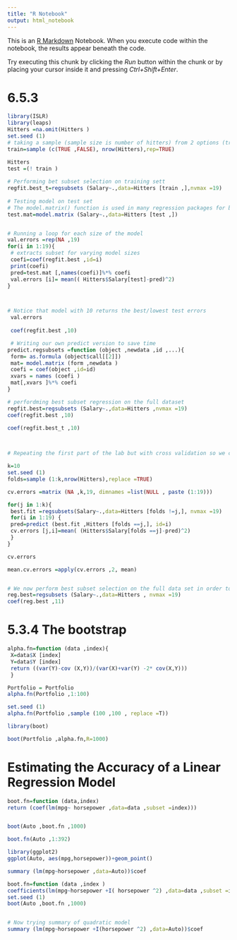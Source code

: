 ```yaml
---
title: "R Notebook"
output: html_notebook
---
```


This is an [R Markdown](http://rmarkdown.rstudio.com) Notebook. When you execute code within the notebook, the results appear beneath the code. 

Try executing this chunk by clicking the *Run* button within the chunk or by placing your cursor inside it and pressing *Ctrl+Shift+Enter*. 

# 6.5.3

```r
library(ISLR)
library(leaps)
Hitters =na.omit(Hitters )
set.seed (1)
# taking a sample (sample size is number of hitters) from 2 options (true/false)
train=sample (c(TRUE ,FALSE), nrow(Hitters),rep=TRUE)

Hitters
test =(! train )
 
# Performing bet subset selection on training sett
regfit.best_t=regsubsets (Salary~.,data=Hitters [train ,],nvmax =19)
 
# Testing model on test set
# The model.matrix() function is used in many regression packages for build     ing an “X” matrix from data.
test.mat=model.matrix (Salary~.,data=Hitters [test ,])


# Running a loop for each size of the model
val.errors =rep(NA ,19)
for(i in 1:19){
 # extracts subset for varying model sizes
 coefi=coef(regfit.best ,id=i)
 print(coefi)
 pred=test.mat [,names(coefi)]%*% coefi
 val.errors [i]= mean(( Hitters$Salary[test]-pred)^2)
}



# Notice that model with 10 returns the best/lowest test errors
 val.errors
 
 coef(regfit.best ,10)

 # Writing our own predict version to save time
predict.regsubsets =function (object ,newdata ,id ,...){
 form= as.formula (object$call[[2]])
 mat= model.matrix (form ,newdata )
 coefi = coef(object ,id=id)
 xvars = names (coefi )
 mat[,xvars ]%*% coefi
}

# perfordming best subset regression on the full dataset
regfit.best=regsubsets (Salary~.,data=Hitters ,nvmax =19)
coef(regfit.best ,10)
 
coef(regfit.best_t ,10)



# Repeating the first part of the lab but with cross validation so we can take the average error for each iteration

k=10
set.seed (1)
folds=sample (1:k,nrow(Hitters),replace =TRUE)

cv.errors =matrix (NA ,k,19, dimnames =list(NULL , paste (1:19)))

for(j in 1:k){
 best.fit =regsubsets(Salary~.,data=Hitters [folds !=j,], nvmax =19)
 for(i in 1:19) {
 pred=predict (best.fit ,Hitters [folds ==j,], id=i)
 cv.errors [j,i]=mean( (Hitters$Salary[folds ==j]-pred)^2)
 }
}

cv.errors

mean.cv.errors =apply(cv.errors ,2, mean)


# We now perform best subset selection on the full data set in order to obtain the 11-variable model.
reg.best=regsubsets (Salary~.,data=Hitters , nvmax =19)
coef(reg.best ,11)

```


# 5.3.4 The bootstrap

```r
alpha.fn=function (data ,index){
 X=data$X [index]
 Y=data$Y [index]
 return ((var(Y)-cov (X,Y))/(var(X)+var(Y) -2* cov(X,Y)))
 }

```


```r
Portfolio = Portfolio
alpha.fn(Portfolio ,1:100)

set.seed (1)
alpha.fn(Portfolio ,sample (100 ,100 , replace =T))

library(boot)

boot(Portfolio ,alpha.fn,R=1000)
```
# Estimating the Accuracy of a Linear Regression Model
```r
boot.fn=function (data,index)
return (coef(lm(mpg~ horsepower ,data=data ,subset =index)))


boot(Auto ,boot.fn ,1000)
```

```r
boot.fn(Auto ,1:392)

library(ggplot2)
ggplot(Auto, aes(mpg,horsepower))+geom_point()
```

```r
summary (lm(mpg~horsepower ,data=Auto))$coef
```


```r
boot.fn=function (data ,index )
coefficients(lm(mpg~horsepower +I( horsepower ^2) ,data=data ,subset =index))
set.seed (1)
boot(Auto ,boot.fn ,1000)


# Now trying summary of quadratic model
summary (lm(mpg~horsepower +I(horsepower ^2) ,data=Auto))$coef
```
